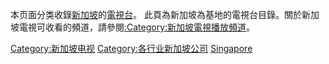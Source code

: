 {{Catnav|頁面分類|總類|各種主題的頁面分類|按國家分類|各國電視台}}
{{Catnav|頁面分類|社会|文化|各國文化|各國電視}}
{{Catnav|頁面分類|社会|媒体|电视台|各國電視台}}
{{Catnav|頁面分類|休閒|娱乐|电视|各國電視}}
{{Catnav|頁面分類|人类社会|经济|各國經濟|新加坡经济|新加坡公司}}

本页面分类收錄[[新加坡|新加坡]]的[[電視台|電視台]]。
此頁為新加坡為基地的電視台目錄。關於新加坡電視可收看的頻道，請參閱[[:Category:新加坡電視播放頻道|:Category:新加坡電視播放頻道]]。

[[Category:新加坡电视|Category:新加坡电视]]
[[Category:各行业新加坡公司|Category:各行业新加坡公司]]
[[Category:各國電視台|Singapore]]